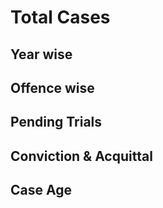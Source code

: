 # Total Cases {#total_cases}

## Year wise

## Offence wise

## Pending Trials

## Conviction & Acquittal

## Case Age
